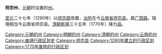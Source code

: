 '''师宗州'''，[[元朝|元朝]]时设置的[[州|州]]。

[[至元_(忽必烈)|至元]]二十七年（1290年）以[[师宗部|师宗部]]改置，[[治所|治所]]在今[[云南省|云南省]][[师宗县|师宗县]]。属[[广西路_(元朝)|广西路]]。辖境相当今云南省师宗县。[[清朝|清朝]][[乾隆|乾隆]]三十五年（1770年）降为[[县|县]]。 
{{明朝云南行政区划}}
{{元朝云南行政区划}}
{{云南行政区划小作品}}
{{DEFAULTSORT:S}}
[[Category:元朝的州|Category:元朝的州]]
[[Category:明朝的州|Category:明朝的州]]
[[Category:清朝的州|Category:清朝的州]]
[[Category:云南的州|Category:云南的州]]
[[Category:曲靖行政区划史|Category:曲靖行政区划史]]
[[Category:师宗县|Category:师宗县]]
[[Category:1290年建立的行政区划|Category:1290年建立的行政区划]]
[[Category:1770年废除的行政区划|Category:1770年废除的行政区划]]